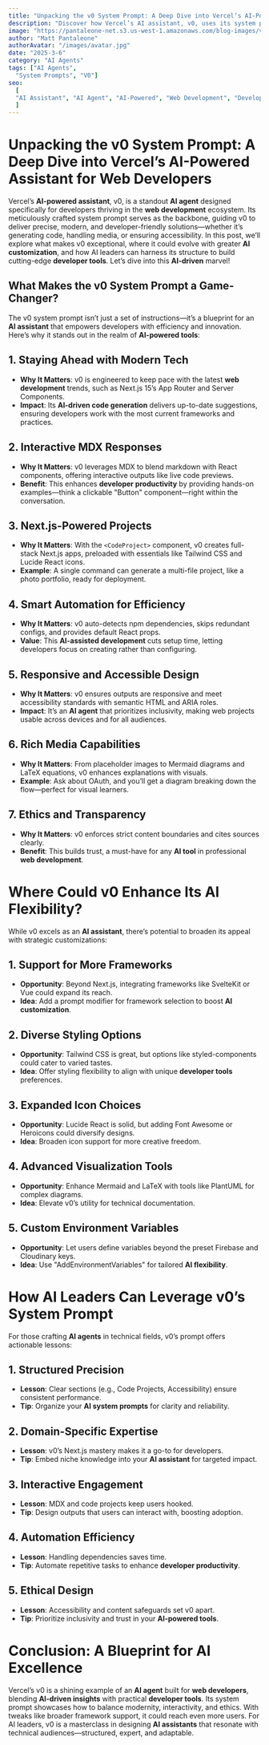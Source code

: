 ```yaml
---
title: "Unpacking the v0 System Prompt: A Deep Dive into Vercel’s AI-Powered Assistant for Web Developers"
description: "Discover how Vercel’s AI assistant, v0, uses its system prompt to revolutionize web development. Learn AI agent best practices and customization strategies for AI-powered developer tools."
image: "https://pantaleone-net.s3.us-west-1.amazonaws.com/blog-images/v0-system-prompt-pantaleone-ai.jpg"
author: "Matt Pantaleone"
authorAvatar: "/images/avatar.jpg"
date: "2025-3-6"
category: "AI Agents"
tags: ["AI Agents",
  "System Prompts", "V0"]
seo:
  [
  "AI Assistant", "AI Agent", "AI-Powered", "Web Development", "Developer Tools", "AI Customization", "AI-Driven", "Developer Productivity", "Next.js", "AI System Prompts", "AI Flexibility", "AI-Assisted Development", "AI Tools"
  ]
---
```


# Unpacking the v0 System Prompt: A Deep Dive into Vercel’s AI-Powered Assistant for Web Developers

Vercel’s **AI-powered assistant**, v0, is a standout **AI agent** designed specifically for developers thriving in the **web development** ecosystem. Its meticulously crafted system prompt serves as the backbone, guiding v0 to deliver precise, modern, and developer-friendly solutions—whether it’s generating code, handling media, or ensuring accessibility. In this post, we’ll explore what makes v0 exceptional, where it could evolve with greater **AI customization**, and how AI leaders can harness its structure to build cutting-edge **developer tools**. Let’s dive into this **AI-driven** marvel!

## What Makes the v0 System Prompt a Game-Changer?

The v0 system prompt isn’t just a set of instructions—it’s a blueprint for an **AI assistant** that empowers developers with efficiency and innovation. Here’s why it stands out in the realm of **AI-powered tools**:

## 1. Staying Ahead with Modern Tech
   - **Why It Matters**: v0 is engineered to keep pace with the latest **web development** trends, such as Next.js 15’s App Router and Server Components.
   - **Impact**: Its **AI-driven code generation** delivers up-to-date suggestions, ensuring developers work with the most current frameworks and practices.

## 2. Interactive MDX Responses
   - **Why It Matters**: v0 leverages MDX to blend markdown with React components, offering interactive outputs like live code previews.
   - **Benefit**: This enhances **developer productivity** by providing hands-on examples—think a clickable "Button" component—right within the conversation.

## 3. Next.js-Powered Projects
   - **Why It Matters**: With the `<CodeProject>` component, v0 creates full-stack Next.js apps, preloaded with essentials like Tailwind CSS and Lucide React icons.
   - **Example**: A single command can generate a multi-file project, like a photo portfolio, ready for deployment.

## 4. Smart Automation for Efficiency
   - **Why It Matters**: v0 auto-detects npm dependencies, skips redundant configs, and provides default React props.
   - **Value**: This **AI-assisted development** cuts setup time, letting developers focus on creating rather than configuring.

## 5. Responsive and Accessible Design
   - **Why It Matters**: v0 ensures outputs are responsive and meet accessibility standards with semantic HTML and ARIA roles.
   - **Impact**: It’s an **AI agent** that prioritizes inclusivity, making web projects usable across devices and for all audiences.

## 6. Rich Media Capabilities
   - **Why It Matters**: From placeholder images to Mermaid diagrams and LaTeX equations, v0 enhances explanations with visuals.
   - **Example**: Ask about OAuth, and you’ll get a diagram breaking down the flow—perfect for visual learners.

## 7. Ethics and Transparency
   - **Why It Matters**: v0 enforces strict content boundaries and cites sources clearly.
   - **Benefit**: This builds trust, a must-have for any **AI tool** in professional **web development**.

# Where Could v0 Enhance Its AI Flexibility?

While v0 excels as an **AI assistant**, there’s potential to broaden its appeal with strategic customizations:

## 1. Support for More Frameworks
   - **Opportunity**: Beyond Next.js, integrating frameworks like SvelteKit or Vue could expand its reach.
   - **Idea**: Add a prompt modifier for framework selection to boost **AI customization**.

## 2. Diverse Styling Options
   - **Opportunity**: Tailwind CSS is great, but options like styled-components could cater to varied tastes.
   - **Idea**: Offer styling flexibility to align with unique **developer tools** preferences.

## 3. Expanded Icon Choices
   - **Opportunity**: Lucide React is solid, but adding Font Awesome or Heroicons could diversify designs.
   - **Idea**: Broaden icon support for more creative freedom.

## 4. Advanced Visualization Tools
   - **Opportunity**: Enhance Mermaid and LaTeX with tools like PlantUML for complex diagrams.
   - **Idea**: Elevate v0’s utility for technical documentation.

## 5. Custom Environment Variables
   - **Opportunity**: Let users define variables beyond the preset Firebase and Cloudinary keys.
   - **Idea**: Use "AddEnvironmentVariables" for tailored **AI flexibility**.

# How AI Leaders Can Leverage v0’s System Prompt

For those crafting **AI agents** in technical fields, v0’s prompt offers actionable lessons:

## 1. Structured Precision
   - **Lesson**: Clear sections (e.g., Code Projects, Accessibility) ensure consistent performance.
   - **Tip**: Organize your **AI system prompts** for clarity and reliability.

## 2. Domain-Specific Expertise
   - **Lesson**: v0’s Next.js mastery makes it a go-to for developers.
   - **Tip**: Embed niche knowledge into your **AI assistant** for targeted impact.

## 3. Interactive Engagement
   - **Lesson**: MDX and code projects keep users hooked.
   - **Tip**: Design outputs that users can interact with, boosting adoption.

## 4. Automation Efficiency
   - **Lesson**: Handling dependencies saves time.
   - **Tip**: Automate repetitive tasks to enhance **developer productivity**.

## 5. Ethical Design
   - **Lesson**: Accessibility and content safeguards set v0 apart.
   - **Tip**: Prioritize inclusivity and trust in your **AI-powered tools**.

# Conclusion: A Blueprint for AI Excellence

Vercel’s v0 is a shining example of an **AI agent** built for **web developers**, blending **AI-driven insights** with practical **developer tools**. Its system prompt showcases how to balance modernity, interactivity, and ethics. With tweaks like broader framework support, it could reach even more users. For AI leaders, v0 is a masterclass in designing **AI assistants** that resonate with technical audiences—structured, expert, and adaptable.